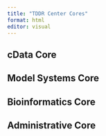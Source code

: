 ```yaml
---
title: "TDDR Center Cores"
format: html
editor: visual
---
```


## cData Core

## Model Systems Core

## Bioinformatics Core

## Administrative Core
